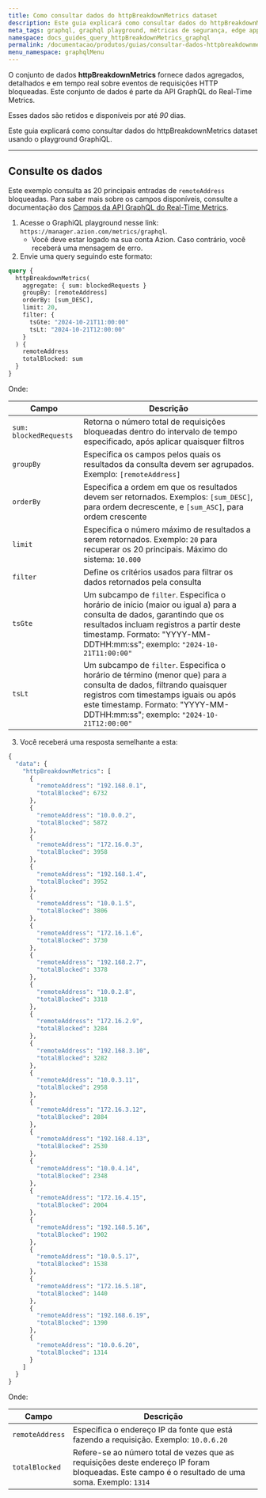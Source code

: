 ```yaml
---
title: Como consultar dados do httpBreakdownMetrics dataset
description: Este guia explicará como consultar dados do httpBreakdownMetrics dataset usando o playground GraphiQL.
meta_tags: graphql, graphql playground, métricas de segurança, edge applications, requisições
namespace: docs_guides_query_httpBreakdownMetrics_graphql
permalink: /documentacao/produtos/guias/consultar-dados-httpbreakdownmetrics-com-graphql/
menu_namespace: graphqlMenu
---
```


O conjunto de dados **httpBreakdownMetrics** fornece dados agregados, detalhados e em tempo real sobre eventos de requisições HTTP bloqueadas. Este conjunto de dados é parte da API GraphQL do Real-Time Metrics.

Esses dados são retidos e disponíveis por até *90* dias.

Este guia explicará como consultar dados do httpBreakdownMetrics dataset usando o playground GraphiQL.

---

## Consulte os dados

Este exemplo consulta as 20 principais entradas de `remoteAddress` bloqueadas. Para saber mais sobre os campos disponíveis, consulte a documentação dos [Campos da API GraphQL do Real-Time Metrics](/pt-br/documentacao/devtools/graphql-api/recursos/campos-gql-real-time-metrics/).

1. Acesse o GraphiQL playground nesse link: `https://manager.azion.com/metrics/graphql`.
    - Você deve estar logado na sua conta Azion. Caso contrário, você receberá uma mensagem de erro.
2. Envie uma query seguindo este formato:

```graphql
query {
  httpBreakdownMetrics(
    aggregate: { sum: blockedRequests }
    groupBy: [remoteAddress]
    orderBy: [sum_DESC],
    limit: 20,
    filter: { 
      tsGte: "2024-10-21T11:00:00"
      tsLt: "2024-10-21T12:00:00"
    }
  ) {
    remoteAddress
    totalBlocked: sum
  }
}
```

Onde:

| Campo | Descrição |
|----------|----------|
| `sum: blockedRequests` | Retorna o número total de requisições bloqueadas dentro do intervalo de tempo especificado, após aplicar quaisquer filtros |
| `groupBy` | Especifica os campos pelos quais os resultados da consulta devem ser agrupados. Exemplo: `[remoteAddress]` |
| `orderBy` | Especifica a ordem em que os resultados devem ser retornados. Exemplos: `[sum_DESC]`, para ordem decrescente, e `[sum_ASC]`, para ordem crescente |
| `limit` | Especifica o número máximo de resultados a serem retornados. Exemplo: `20` para recuperar os 20 principais. Máximo do sistema: `10.000` |
| `filter` | Define os critérios usados para filtrar os dados retornados pela consulta |
| `tsGte` | Um subcampo de `filter`. Especifica o horário de início (maior ou igual a) para a consulta de dados, garantindo que os resultados incluam registros a partir deste timestamp. Formato: "YYYY-MM-DDTHH:mm:ss"; exemplo: `"2024-10-21T11:00:00"` |
| `tsLt` | Um subcampo de `filter`. Especifica o horário de término (menor que) para a consulta de dados, filtrando quaisquer registros com timestamps iguais ou após este timestamp. Formato: "YYYY-MM-DDTHH:mm:ss"; exemplo: `"2024-10-21T12:00:00"` |

3. Você receberá uma resposta semelhante a esta:

```graphql
{
  "data": {
    "httpBreakdownMetrics": [
      {
        "remoteAddress": "192.168.0.1",
        "totalBlocked": 6732
      },
      {
        "remoteAddress": "10.0.0.2",
        "totalBlocked": 5872
      },
      {
        "remoteAddress": "172.16.0.3",
        "totalBlocked": 3958
      },
      {
        "remoteAddress": "192.168.1.4",
        "totalBlocked": 3952
      },
      {
        "remoteAddress": "10.0.1.5",
        "totalBlocked": 3806
      },
      {
        "remoteAddress": "172.16.1.6",
        "totalBlocked": 3730
      },
      {
        "remoteAddress": "192.168.2.7",
        "totalBlocked": 3378
      },
      {
        "remoteAddress": "10.0.2.8",
        "totalBlocked": 3318
      },
      {
        "remoteAddress": "172.16.2.9",
        "totalBlocked": 3284
      },
      {
        "remoteAddress": "192.168.3.10",
        "totalBlocked": 3282
      },
      {
        "remoteAddress": "10.0.3.11",
        "totalBlocked": 2958
      },
      {
        "remoteAddress": "172.16.3.12",
        "totalBlocked": 2884
      },
      {
        "remoteAddress": "192.168.4.13",
        "totalBlocked": 2530
      },
      {
        "remoteAddress": "10.0.4.14",
        "totalBlocked": 2348
      },
      {
        "remoteAddress": "172.16.4.15",
        "totalBlocked": 2004
      },
      {
        "remoteAddress": "192.168.5.16",
        "totalBlocked": 1902
      },
      {
        "remoteAddress": "10.0.5.17",
        "totalBlocked": 1538
      },
      {
        "remoteAddress": "172.16.5.18",
        "totalBlocked": 1440
      },
      {
        "remoteAddress": "192.168.6.19",
        "totalBlocked": 1390
      },
      {
        "remoteAddress": "10.0.6.20",
        "totalBlocked": 1314
      }
    ]
  }
}
```

Onde: 

| Campo | Descrição |
|----------|----------|
| `remoteAddress` | Especifica o endereço IP da fonte que está fazendo a requisição. Exemplo: `10.0.6.20` |
| `totalBlocked` | Refere-se ao número total de vezes que as requisições deste endereço IP foram bloqueadas. Este campo é o resultado de uma soma. Exemplo: `1314` |
